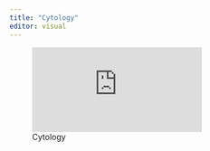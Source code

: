```yaml
---
title: "Cytology"
editor: visual
---
```


![Cytology](https://tubular-crostata-478e7a.netlify.app/slides/CytologyStudent.pdf)
